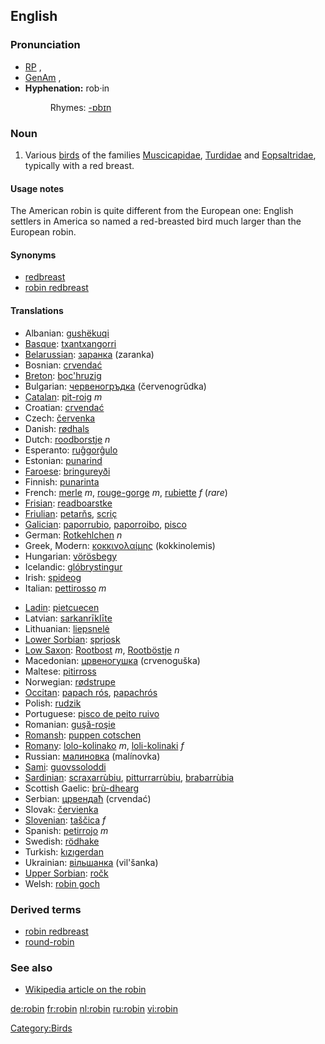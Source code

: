{{see|Robin}}
{{wikipedia}}
==English==

===Pronunciation===
* [[RP]] {{IPA|/ˈrɒbɪn/}}, {{SAMPA|/"rQbIn/}}
* [[GenAm]] {{IPA|/ˈrɑbɪn/}}, {{SAMPA|/"rAbIn/}}
*'''Hyphenation:''' rob·in
*:Rhymes: [[Rhymes:English:-ɒbɪn|-ɒbɪn]]

===Noun===
{{en-noun}}

# Various [[bird]]s of the families [[Muscicapidae]], [[Turdidae]] and [[Eopsaltridae]], typically with a red breast.

====Usage notes====
The American robin is quite different from the European one: English settlers in America so named a red-breasted bird much larger than the European robin.

====Synonyms====
*[[redbreast]]
*[[robin redbreast]]

====Translations====
{{top}}
*Albanian: [[gushëkuqi]]
*[[Basque]]: [[txantxangorri]]
*[[Belarussian]]: [[заранка]] (zaranka)
*Bosnian: [[crvendać]]
*[[Breton]]: [[boc'hruzig]]
*Bulgarian: [[червеногръдка]] (červenogrŭdka)
*[[Catalan]]: [[pit-roig]] ''m''
*Croatian: [[crvendać]]
*Czech: [[červenka]]
*Danish: [[rødhals]]
*Dutch: [[roodborstje]] ''n''
*Esperanto: [[ruĝgorĝulo]]
*Estonian: [[punarind]]
*[[Faroese]]: [[bringureyði]]
*Finnish: [[punarinta]]
*French: [[merle]] ''m'', [[rouge-gorge]] ''m'', [[rubiette]] ''f'' (''rare'')
*[[Frisian]]: [[readboarstke]]
*[[Friulian]]: [[petarňs]], [[scriç]]
*[[Galician]]: [[paporrubio]], [[paporroibo]], [[pisco]]
*German: [[Rotkehlchen]] ''n''
*Greek, Modern: [[κοκκινολαίμης]] '' '' (kokkinolemis)
*Hungarian: [[vörösbegy]]
*Icelandic: [[glóbrystingur]]
*Irish: [[spideog]]
*Italian: [[pettirosso]] ''m''
{{mid}}
*[[Ladin]]: [[pietcuecen]]
*Latvian: [[sarkanrīklīte]]
*Lithuanian: [[liepsnelė]]
*[[Lower Sorbian]]: [[sprjosk]]
*[[Low Saxon]]: [[Rootbost]] ''m'', [[Rootböstje]] ''n''
*Macedonian: [[црвеногушка]] (crvenoguška)
*Maltese: [[pitirross]]
*Norwegian: [[rødstrupe]]
*[[Occitan]]: [[papach rós]], [[papachrós]]
*Polish: [[rudzik]] '' ''
*Portuguese: [[pisco de peito ruivo]]
*Romanian: [[guşă-roşie]]
*[[Romansh]]: [[puppen cotschen]]
*[[Romany]]: [[lolo-kolinako]] ''m'', [[loli-kolinaki]] ''f''
*Russian: [[малиновка]] (malínovka) {{f}} 
*[[Sami]]: [[guovssoloddi]]
*[[Sardinian]]: [[scraxarrùbiu]], [[pitturrarrùbiu]], [[brabarrùbia]]
*Scottish Gaelic: [[brù-dhearg]]
*Serbian: [[црвендаћ]] (crvendać)
*Slovak: [[červienka]]
*[[Slovenian]]: [[taščica]] ''f''
*Spanish: [[petirrojo]] ''m''
*Swedish: [[rödhake]]
*Turkish: [[kızıgerdan]]
*Ukrainian: [[вільшанка]] (vil'šanka)
*[[Upper Sorbian]]: [[ročk]]
*Welsh: [[robin goch]]
{{bottom}}

===Derived terms===
*[[robin redbreast]]
*[[round-robin]]

===See also===
*[[w:Robin|Wikipedia article on the robin]]


[[Category:Birds]]

[[de:robin]]
[[fr:robin]]
[[nl:robin]]
[[ru:robin]]
[[vi:robin]]